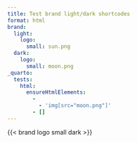 ```yaml
---
title: Test brand light/dark shortcodes
format: html
brand:
  light:
    logo:
      small: sun.png
  dark:
    logo:
      small: moon.png
_quarto:
  tests:
    html:
      ensureHtmlElements:
        -
          - 'img[src="moon.png"]'
        - []
---
```


::: {}

{{< brand logo small dark >}}

:::